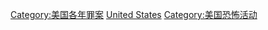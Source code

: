 [[Category:美国各年罪案|Category:美国各年罪案]]
[[Category:各国各年恐怖活动|United States]]
[[Category:美国恐怖活动|Category:美国恐怖活动]]